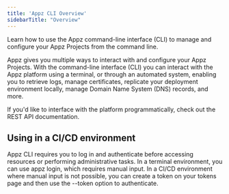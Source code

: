 ```yaml
---
title: 'Appz CLI Overview'
sidebarTitle: "Overview"
---
```



Learn how to use the Appz command-line interface (CLI) to manage and configure your Appz Projects from the command line.

Appz gives you multiple ways to interact with and configure your Appz Projects. With the command-line interface (CLI) you can interact with the Appz platform using a terminal, or through an automated system, enabling you to retrieve logs, manage certificates, replicate your deployment environment locally, manage Domain Name System (DNS) records, and more.

If you'd like to interface with the platform programmatically, check out the REST API documentation.



## Using in a CI/CD environment

Appz CLI requires you to log in and authenticate before accessing resources or performing administrative tasks. In a terminal environment, you can use appz login, which requires manual input. In a CI/CD environment where manual input is not possible, you can create a token on your tokens page and then use the --token option to authenticate.